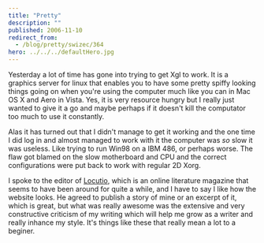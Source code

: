 ```yaml
---
title: "Pretty"
description: ""
published: 2006-11-10
redirect_from:
  - /blog/pretty/swizec/364
hero: ../../../defaultHero.jpg
---
```


Yesterday a lot of time has gone into trying to get Xgl to work. It is a graphics server for linux that enables you to have some pretty spiffy looking things going on when you're using the computer much like you can in Mac OS X and Aero in Vista. Yes, it is very resource hungry but I really just wanted to give it a go and maybe perhaps if it doesn't kill the computator too much to use it constantly.

Alas it has turned out that I didn't manage to get it working and the one time I did log in and almost managed to work with it the computer was _so_ slow it was useless. Like trying to run Win98 on a IBM 486, or perhaps worse. The flaw got blamed on the slow motherboard and CPU and the correct configurations were put back to work with regular 2D Xorg.

I spoke to the editor of [Locutio](http://www.locutio.si/), which is an online literature magazine that seems to have been around for quite a while, and I have to say I like how the website looks. He agreed to publish a story of mine or an excerpt of it, which is great, but what was really awesome was the extensive and very constructive criticism of my writing which will help me grow as a writer and really inhance my style. It's things like these that really mean a lot to a beginer.
